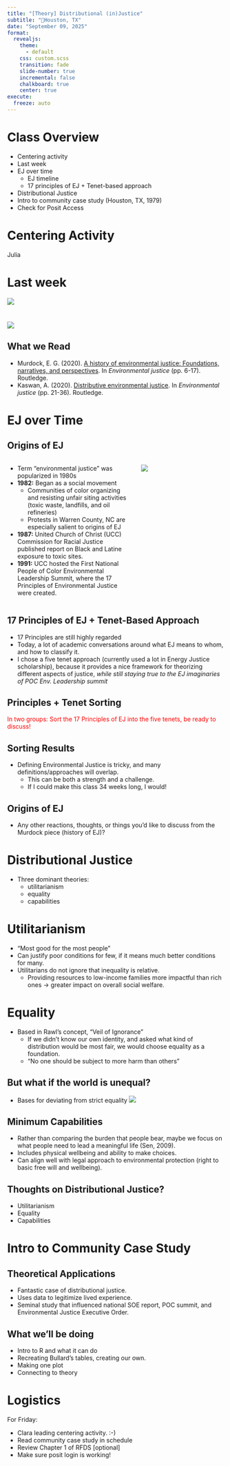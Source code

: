 ```yaml
---
title: "[Theory] Distributional (in)Justice"
subtitle: "📍Houston, TX"
date: "September 09, 2025"
format: 
  revealjs:
    theme:
      - default
    css: custom.scss
    transition: fade
    slide-number: true
    incremental: false 
    chalkboard: true
    center: true
execute:
  freeze: auto
---
```


#  Class Overview {.smaller}
- Centering activity
- Last week
- EJ over time
  - EJ timeline
  - 17 principles of EJ + Tenet-based approach
- Distributional Justice
- Intro to community case study (Houston, TX, 1979)
- Check for Posit Access

# Centering Activity 
Julia

# Last week 
![](./images/mind_map.png)

# 
![](./images/intersectional_Ej_fig.png)

## What we Read {.smaller}
- Murdock, E. G. (2020). [A history of environmental justice: Foundations, narratives, and perspectives](https://ebookcentral.proquest.com/lib/well/reader.action?docID=6228917&ppg=40&c=RVBVQg). In *Environmental justice* (pp. 6-17). Routledge.
- Kaswan, A. (2020). [Distributive environmental justice](https://ebookcentral.proquest.com/lib/well/reader.action?docID=6228917&ppg=58&c=RVBVQg). In *Environmental justice* (pp. 21-36). Routledge.

# EJ over Time

## Origins of EJ {.smaller}
::: columns
::: {.column width="60%"}
- Term "environmental justice" was popularized in 1980s
- **1982:** Began as a social movement
  - Communities of color organizing and resisting unfair siting activities (toxic waste, landfills, and oil refineries)
  - Protests in Warren County, NC are especially salient to origins of EJ
- **1987:** United Church of Christ (UCC) Commission for Racial Justice published report on Black and Latine exposure to toxic sites. 
- **1991:** UCC hosted the First National People of Color Environmental Leadership Summit, where the 17 Principles of Environmental Justice were created.
:::
::: {.column width="40%"}
![](./images/poc_env_summit.png)
:::
:::
 

## 17 Principles of EJ + Tenet-Based Approach
- 17 Principles are still highly regarded
-  Today, a lot of academic conversations around what EJ means to whom, and how to classify it.
- I chose a five tenet approach (currently used a lot in Energy Justice scholarship), because it provides a nice framework for theorizing different aspects of justice, *while still staying true to the EJ imaginaries of POC Env. Leadership summit*

## Principles + Tenet Sorting
<span style="color:red;"> In two groups: Sort the 17 Principles of EJ into the five tenets, be ready to discuss! </span> 

## Sorting Results
- Defining Environmental Justice is tricky, and many definitions/approaches will overlap. 
  - This can be both a strength and a challenge. 
  - If I could make this class 34 weeks long, I would!
 

## Origins of EJ 
- Any other reactions, thoughts, or things you'd like to discuss from the Murdock piece (history of EJ)? 

# Distributional Justice
- Three dominant theories:
  - utilitarianism
  - equality
  - capabilities

# Utilitarianism
- "Most good for the most people"
- Can justify poor conditions for few, if it means much better conditions for many. 
- Utilitarians do not ignore that inequality is relative.
  - Providing resources to low-income families more impactful than rich ones -> greater impact on overall social welfare. 

# Equality
- Based in Rawl's concept, "Veil of Ignorance"
  - If we didn't know our own identity, and asked what kind of distribution would be most fair, we would choose equality as a foundation. 
  - "No one should be subject to more harm than others"

## But what if the world is unequal?{.smaller}
- Bases for deviating from strict equality
![](./images/deviating_from_equality.png)


## Minimum Capabilities
- Rather than comparing the burden that people bear, maybe we focus on what people need to lead a meaningful life (Sen, 2009). 
- Includes physical wellbeing and ability to make choices.
- Can align well with legal approach to environmental protection (right to basic free will and wellbeing).

## Thoughts on Distributional Justice?
- Utilitarianism
- Equality
- Capabilities

# Intro to Community Case Study

## Theoretical Applications 
- Fantastic case of distributional justice. 
- Uses data to legitimize lived experience.
- Seminal study that influenced national SOE report, POC summit, and Environmental Justice Executive Order. 

## What we'll be doing
- Intro to R and what it can do 
- Recreating Bullard's tables, creating our own. 
- Making one plot 
- Connecting to theory

# Logistics
For Friday: 

- Clara leading centering activity. :-)
- Read community case study in schedule
- Review Chapter 1 of RFDS [optional]
- Make sure posit login is working!
